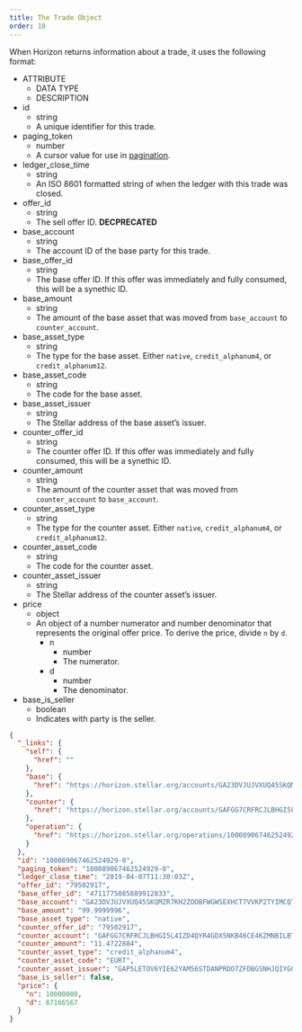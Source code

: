 ```yaml
---
title: The Trade Object
order: 10
---
```



When Horizon returns information about a trade, it uses the following format:

<NestedTable>

- ATTRIBUTE
  - DATA TYPE
  - DESCRIPTION
- id
  - string
  - A unique identifier for this trade.
- paging_token
  - number
  - A cursor value for use in [pagination](../../introduction/pagination/index.mdx).
- ledger_close_time
  - string
  - An ISO 8601 formatted string of when the ledger with this trade was closed.
- offer_id
  - string
  - The sell offer ID. **DECPRECATED**
- base_account
  - string
  - The account ID of the base party for this trade.
- base_offer_id
  - string
  - The base offer ID. If this offer was immediately and fully consumed, this will be a synethic ID.
- base_amount
  - string
  - The amount of the base asset that was moved from `base_account` to `counter_account`.
- base_asset_type
  - string
  - The type for the base asset. Either `native`, `credit_alphanum4`, or `credit_alphanum12`.
- base_asset_code
  - string
  - The code for the base asset.
- base_asset_issuer
  - string
  - The Stellar address of the base asset’s issuer.
- counter_offer_id
  - string
  - The counter offer ID. If this offer was immediately and fully consumed, this will be a synethic ID.
- counter_amount
  - string
  - The amount of the counter asset that was moved from `counter_account` to `base_account`.
- counter_asset_type
  - string
  - The type for the counter asset. Either `native`, `credit_alphanum4`, or `credit_alphanum12`.
- counter_asset_code
  - string
  - The code for the counter asset.
- counter_asset_issuer
  - string
  - The Stellar address of the counter asset’s issuer.
- price
  - object
  - An object of a number numerator and number denominator that represents the original offer price. To derive the price, divide `n` by `d`.
    - n
      - number
      - The numerator.
    - d
      - number
      - The denominator.
- base_is_seller
  - boolean
  - Indicates with party is the seller.

</NestedTable>

<ExampleResponse>

```json
{
  "_links": {
    "self": {
      "href": ""
    },
    "base": {
      "href": "https://horizon.stellar.org/accounts/GA23DVJUJVXUQ45SKQMZR7KH2ZOOBFWGWSEXHCT7VVKP2TYIMCQTQGNQ"
    },
    "counter": {
      "href": "https://horizon.stellar.org/accounts/GAFGG7CRFRCJLBHGI5L4IZD4QYR4GDX5NKB46CE4KZMNBILBTP3L4M75"
    },
    "operation": {
      "href": "https://horizon.stellar.org/operations/100089067462524929"
    }
  },
  "id": "100089067462524929-0",
  "paging_token": "100089067462524929-0",
  "ledger_close_time": "2019-04-07T11:30:03Z",
  "offer_id": "79502917",
  "base_offer_id": "4711775085889912833",
  "base_account": "GA23DVJUJVXUQ45SKQMZR7KH2ZOOBFWGWSEXHCT7VVKP2TYIMCQTQGNQ",
  "base_amount": "99.9999996",
  "base_asset_type": "native",
  "counter_offer_id": "79502917",
  "counter_account": "GAFGG7CRFRCJLBHGI5L4IZD4QYR4GDX5NKB46CE4KZMNBILBTP3L4M75",
  "counter_amount": "11.4722884",
  "counter_asset_type": "credit_alphanum4",
  "counter_asset_code": "EURT",
  "counter_asset_issuer": "GAP5LETOV6YIE62YAM56STDANPRDO7ZFDBGSNHJQIYGGKSMOZAHOOS2S",
  "base_is_seller": false,
  "price": {
    "n": 10000000,
    "d": 87166567
  }
}
```

</ExampleResponse>